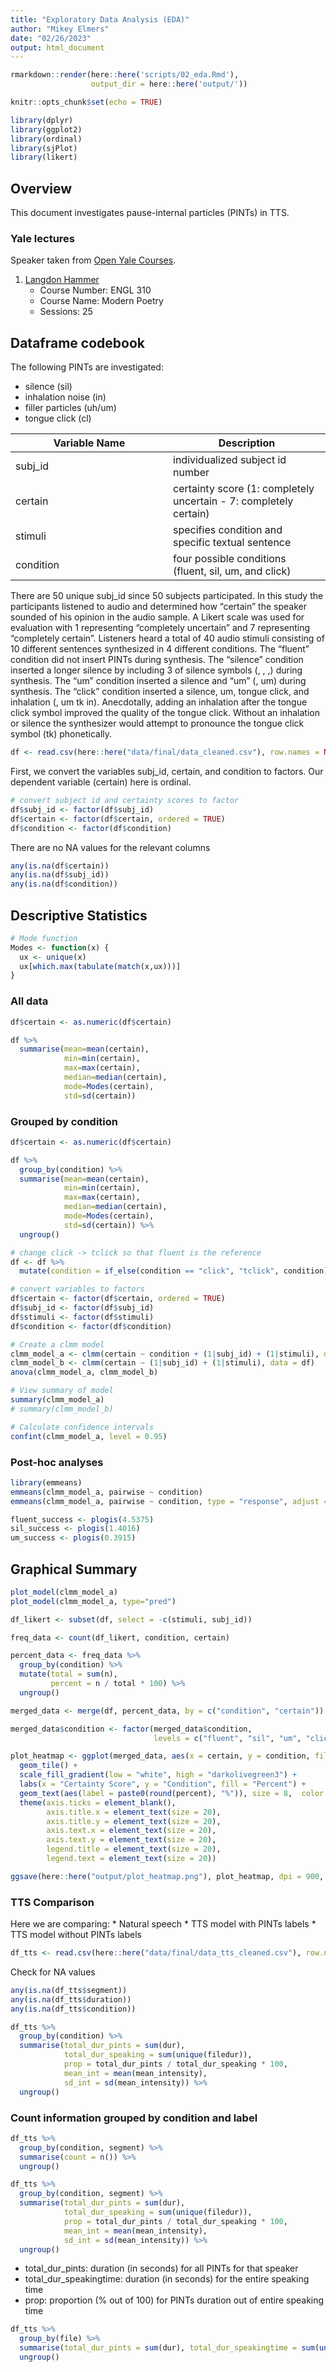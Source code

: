 ```yaml
---
title: "Exploratory Data Analysis (EDA)"
author: "Mikey Elmers"
date: "02/26/2023"
output: html_document
---
```


```r
rmarkdown::render(here::here('scripts/02_eda.Rmd'),
                  output_dir = here::here('output/'))
```

```r
knitr::opts_chunk$set(echo = TRUE)
```

```r
library(dplyr)
library(ggplot2)
library(ordinal)
library(sjPlot)
library(likert)
```

## Overview
This document investigates pause-internal particles (PINTs) in TTS.

### Yale lectures
Speaker taken from [Open Yale Courses](https://oyc.yale.edu).

1. [Langdon Hammer](https://oyc.yale.edu/english/engl-310) 
    + Course Number: ENGL 310
    + Course Name: Modern Poetry
    + Sessions: 25
  
## Dataframe codebook
The following PINTs are investigated: 

* silence (sil)
* inhalation noise (in)
* filler particles (uh/um)
* tongue click (cl)

Variable Name         | Description
---                   | ---
subj_id               | individualized subject id number
certain               | certainty score (1: completely uncertain - 7: completely certain)
stimuli               | specifies condition and specific textual sentence
condition             | four possible conditions (fluent, sil, um, and click)

There are 50 unique subj_id since 50 subjects participated. In this study the participants listened to audio and determined how "certain" the speaker sounded of his opinion in the audio sample. A Likert scale was used for evaluation with 1 representing "completely uncertain" and 7 representing "completely certain". Listeners heard a total of 40 audio stimuli consisting of 10 different sentences synthesized in 4 different conditions. The "fluent" condition did not insert PINTs during synthesis. The "silence" condition inserted a longer silence by including 3 of silence symbols (, , ,) during synthesis. The "um" condition inserted a silence and "um" (, um) during synthesis. The "click" condition inserted a silence, um, tongue click, and inhalation (, um tk in). Anecdotally, adding an inhalation after the tongue click symbol improved the quality of the tongue click. Without an inhalation or silence the synthesizer would attempt to pronounce the tongue click symbol (tk) phonetically.  

```r
df <- read.csv(here::here("data/final/data_cleaned.csv"), row.names = NULL)
```

First, we convert the variables subj_id, certain, and condition to factors. Our dependent variable (certain) here is ordinal. 
```r
# convert subject id and certainty scores to factor
df$subj_id <- factor(df$subj_id)
df$certain <- factor(df$certain, ordered = TRUE)
df$condition <- factor(df$condition)
```

There are no NA values for the relevant columns
```r
any(is.na(df$certain))
any(is.na(df$subj_id))
any(is.na(df$condition))
```

## Descriptive Statistics
```r
# Mode function
Modes <- function(x) {
  ux <- unique(x)
  ux[which.max(tabulate(match(x,ux)))]
}
```


### All data
```r
df$certain <- as.numeric(df$certain)

df %>% 
  summarise(mean=mean(certain),
            min=min(certain),
            max=max(certain),
            median=median(certain),
            mode=Modes(certain),
            std=sd(certain))
```

### Grouped by condition
```r
df$certain <- as.numeric(df$certain)

df %>% 
  group_by(condition) %>% 
  summarise(mean=mean(certain),
            min=min(certain),
            max=max(certain),
            median=median(certain),
            mode=Modes(certain),
            std=sd(certain)) %>% 
  ungroup()
```

```r
# change click -> tclick so that fluent is the reference
df <- df %>% 
  mutate(condition = if_else(condition == "click", "tclick", condition))

# convert variables to factors
df$certain <- factor(df$certain, ordered = TRUE)
df$subj_id <- factor(df$subj_id)
df$stimuli <- factor(df$stimuli)
df$condition <- factor(df$condition)

# Create a clmm model
clmm_model_a <- clmm(certain ~ condition + (1|subj_id) + (1|stimuli), data = df)
clmm_model_b <- clmm(certain ~ (1|subj_id) + (1|stimuli), data = df)
anova(clmm_model_a, clmm_model_b)

# View summary of model
summary(clmm_model_a)
# summary(clmm_model_b)

# Calculate confidence intervals
confint(clmm_model_a, level = 0.95)
```
### Post-hoc analyses
```r
library(emmeans)
emmeans(clmm_model_a, pairwise ~ condition)
emmeans(clmm_model_a, pairwise ~ condition, type = "response", adjust = "bonferroni")
```


```r
fluent_success <- plogis(4.5375)
sil_success <- plogis(1.4016)
um_success <- plogis(0.3915)
```

## Graphical Summary
```r
plot_model(clmm_model_a)
plot_model(clmm_model_a, type="pred")
```

```r
df_likert <- subset(df, select = -c(stimuli, subj_id))

freq_data <- count(df_likert, condition, certain)

percent_data <- freq_data %>% 
  group_by(condition) %>% 
  mutate(total = sum(n),
         percent = n / total * 100) %>% 
  ungroup()

merged_data <- merge(df, percent_data, by = c("condition", "certain"))

merged_data$condition <- factor(merged_data$condition, 
                                levels = c("fluent", "sil", "um", "click"))

plot_heatmap <- ggplot(merged_data, aes(x = certain, y = condition, fill = percent)) +
  geom_tile() +
  scale_fill_gradient(low = "white", high = "darkolivegreen3") +
  labs(x = "Certainty Score", y = "Condition", fill = "Percent") +
  geom_text(aes(label = paste0(round(percent), "%")), size = 8,  color = "black") +
  theme(axis.ticks = element_blank(),
        axis.title.x = element_text(size = 20),
        axis.title.y = element_text(size = 20),
        axis.text.x = element_text(size = 20),
        axis.text.y = element_text(size = 20),
        legend.title = element_text(size = 20),
        legend.text = element_text(size = 20))

ggsave(here::here("output/plot_heatmap.png"), plot_heatmap, dpi = 900, width = 10, height = 6)
```

### TTS Comparison
Here we are comparing:
* Natural speech
* TTS model with PINTs labels
* TTS model without PINTs labels

```r
df_tts <- read.csv(here::here("data/final/data_tts_cleaned.csv"), row.names = NULL)
```

Check for NA values
```r
any(is.na(df_tts$segment))
any(is.na(df_tts$duration))
any(is.na(df_tts$condition))
```

```r
df_tts %>% 
  group_by(condition) %>% 
  summarise(total_dur_pints = sum(dur),
            total_dur_speaking = sum(unique(filedur)),
            prop = total_dur_pints / total_dur_speaking * 100,
            mean_int = mean(mean_intensity),
            sd_int = sd(mean_intensity)) %>% 
  ungroup()
```
### Count information grouped by condition and label
```r
df_tts %>% 
  group_by(condition, segment) %>% 
  summarise(count = n()) %>%  
  ungroup()
```


```r
df_tts %>% 
  group_by(condition, segment) %>% 
  summarise(total_dur_pints = sum(dur),
            total_dur_speaking = sum(unique(filedur)),
            prop = total_dur_pints / total_dur_speaking * 100,
            mean_int = mean(mean_intensity),
            sd_int = sd(mean_intensity)) %>% 
  ungroup()
```



* total_dur_pints: duration (in seconds) for all PINTs for that speaker
* total_dur_speakingtime: duration (in seconds) for the entire speaking time
* prop: proportion (% out of 100) for PINTs duration out of entire speaking time
```r
df_tts %>% 
  group_by(file) %>% 
  summarise(total_dur_pints = sum(dur), total_dur_speakingtime = sum(unique(filedur)), prop = total_dur_pints / total_dur_speakingtime * 100) %>% 
  ungroup()
```
